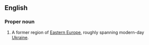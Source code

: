 ==English==
{{wikipedia}}
===Proper noun===
{{en-proper noun}}

# {{historical}} A former region of [[Eastern Europe]], roughly spanning modern-day [[Ukraine]].